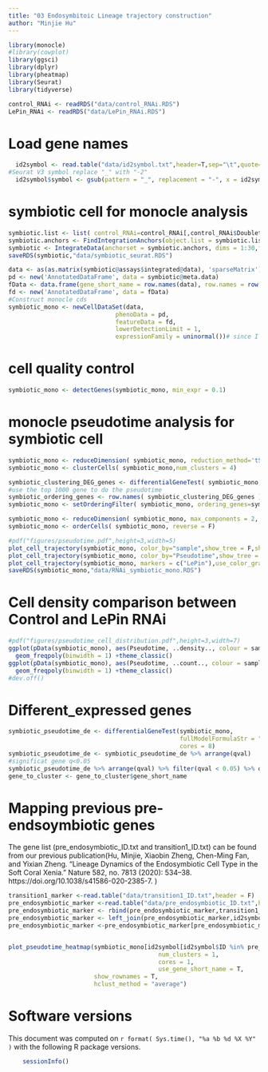 ```yaml
---
title: "03 Endosymbitoic Lineage trajectory construction"
author: "Minjie Hu"
---
```


```r
library(monocle)
#library(cowplot)
library(ggsci)
library(dplyr)
library(pheatmap)
library(Seurat)
library(tidyverse)
```

```r
control_RNAi <- readRDS("data/control_RNAi.RDS")
LePin_RNAi <- readRDS("data/LePin_RNAi.RDS")
```

# Load gene names
```r
  id2symbol <- read.table("data/id2symbol.txt",header=T,sep="\t",quote="\"", stringsAsFactors=F)
#Seurat V3 symbol replace "_" with "-2"
  id2symbol$symbol <- gsub(pattern = "_", replacement = "-", x = id2symbol$symbol)
```

# symbiotic cell for monocle analysis
```r
symbiotic.list <- list( control_RNAi=control_RNAi[,control_RNAi$Doublet == "Singlet" & control_RNAi$predicted.id==16],LePin_RNAi=LePin_RNAi[,LePin_RNAi$Doublet == "Singlet" & LePin_RNAi$predicted.id==16])
symbiotic.anchors <- FindIntegrationAnchors(object.list = symbiotic.list, dims = 1:30,assay=c("RNA","RNA"),k.filter = 40)
symbiotic <- IntegrateData(anchorset = symbiotic.anchors, dims = 1:30,features.to.integrate = id2symbol$symbol)
saveRDS(symbiotic,"data/symbiotic_seurat.RDS")

data <- as(as.matrix(symbiotic@assays$integrated@data), 'sparseMatrix')
pd <- new('AnnotatedDataFrame', data = symbiotic@meta.data)
fData <- data.frame(gene_short_name = row.names(data), row.names = row.names(data))
fd <- new('AnnotatedDataFrame', data = fData)
#Construct monocle cds
symbiotic_mono <- newCellDataSet(data,
                              phenoData = pd,
                              featureData = fd,
                              lowerDetectionLimit = 1,
                              expressionFamily = uninormal())# since I have already normalized
```

# cell quality control
```r
symbiotic_mono <- detectGenes(symbiotic_mono, min_expr = 0.1)
```


# monocle pseudotime analysis for symbiotic cell
```r

symbiotic_mono <- reduceDimension( symbiotic_mono, reduction_method='tSNE',norm_method ="none", residualModelFormulaStr = "~ percent.mito")
symbiotic_mono <- clusterCells( symbiotic_mono,num_clusters = 4)

symbiotic_clustering_DEG_genes <- differentialGeneTest( symbiotic_mono, fullModelFormulaStr="~Cluster",cores=10 )
#use the top 1000 gene to do the pseudotime
symbiotic_ordering_genes <- row.names( symbiotic_clustering_DEG_genes )[ order( symbiotic_clustering_DEG_genes$qval ) ][ 1:3000 ]
symbiotic_mono <- setOrderingFilter( symbiotic_mono, ordering_genes=symbiotic_ordering_genes )
```

```r
symbiotic_mono <- reduceDimension( symbiotic_mono, max_components = 2, reduction_method ="DDRTree" ,norm_method ="none",residualModelFormulaStr = "~ percent.mito")
symbiotic_mono <- orderCells( symbiotic_mono, reverse = F) 

#pdf("figures/pseudotime.pdf",height=3,width=5)
plot_cell_trajectory(symbiotic_mono, color_by="sample",show_tree = F,show_branch_points=F,cell_size =1,alpha =0 )#+ facet_wrap(~sample)#+ scale_color_manual(values=c("red","blue","grey","grey","grey","grey"))+ geom_point(alpha = 0.1)
plot_cell_trajectory(symbiotic_mono, color_by="Pseudotime",show_tree = F,show_branch_points=F,show_state_number =F,cell_size =1 )+scale_color_gradientn(colours = c("green","red"))
plot_cell_trajectory(symbiotic_mono, markers = c("LePin"),use_color_gradient =T, markers_linear =T,show_branch_points=F,show_tree =F,cell_size =1 )+facet_wrap(~sample)
saveRDS(symbiotic_mono,"data/RNAi_symbiotic_mono.RDS")
```
# Cell density comparison between Control and LePin RNAi
```r
#pdf("figures/pseudotime_cell_distribution.pdf",height=3,width=7)
ggplot(pData(symbiotic_mono), aes(Pseudotime, ..density.., colour = sample)) +
  geom_freqpoly(binwidth = 1) +theme_classic()
ggplot(pData(symbiotic_mono), aes(Pseudotime, ..count.., colour = sample)) +
  geom_freqpoly(binwidth = 1) +theme_classic()
#dev.off()
```

# Different_expressed genes
```r
symbiotic_pseudotime_de <- differentialGeneTest(symbiotic_mono,
                                                fullModelFormulaStr = "~sm.ns(Pseudotime)",
                                                cores = 8)
symbiotic_pseudotime_de <- symbiotic_pseudotime_de %>% arrange(qval) 
#significat gene q<0.05
symbiotic_pseudotime_de %>% arrange(qval) %>% filter(qval < 0.05) %>% dplyr::select(gene_short_name) -> gene_to_cluster
gene_to_cluster <- gene_to_cluster$gene_short_name
```

# Mapping previous pre-endsoymbiotic genes

The gene list (pre_endosymbiotic_ID.txt and transition1_ID.txt) can be found from our previous publication(Hu, Minjie, Xiaobin Zheng, Chen-Ming Fan, and Yixian Zheng. “Lineage Dynamics of the Endosymbiotic Cell Type in the Soft Coral Xenia.” Nature 582, no. 7813 (2020): 534–38. https://doi.org/10.1038/s41586-020-2385-7.
)

```r
transition1_marker <-read.table("data/transition1_ID.txt",header = F)
pre_endosymbiotic_marker <-read.table("data/pre_endosymbiotic_ID.txt",header = F)
pre_endosymbiotic_marker <- rbind(pre_endosymbiotic_marker,transition1_marker)
pre_endosymbiotic_marker <- left_join(pre_endosymbiotic_marker,id2symbol,by=c("V1"="ID"))
pre_endosymbiotic_marker <-pre_endosymbiotic_marker[pre_endosymbiotic_marker$symbol %in% symbiotic_pseudotime_de[symbiotic_pseudotime_de$qval<0.05 & symbiotic_pseudotime_de$num_cells_expressed > 100,]$gene_short_name,]


plot_pseudotime_heatmap(symbiotic_mono[id2symbol[id2symbol$ID %in% pre_endosymbiotic_marker$V1,]$symbol,],
                                          num_clusters = 1,
                                          cores = 1,
                                          use_gene_short_name = T,
                        show_rownames = T,
                        hclust_method = "average")
```


# Software versions
This document was computed on `r format( Sys.time(), "%a %b %d %X %Y" )` with the following R package versions.
```r
    sessionInfo()
```